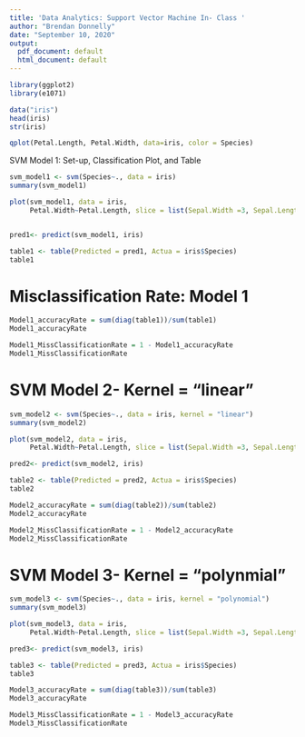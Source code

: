 ---
title: 'Data Analytics: Support Vector Machine In- Class '
author: "Brendan Donnelly"
date: "September 10, 2020"
output:
  pdf_document: default
  html_document: default
---

```{r}
library(ggplot2)
library(e1071)

data("iris")
head(iris)
str(iris)

qplot(Petal.Length, Petal.Width, data=iris, color = Species)
```

SVM Model 1: Set-up, Classification Plot, and Table

```{r sv}
svm_model1 <- svm(Species~., data = iris)
summary(svm_model1)

plot(svm_model1, data = iris, 
     Petal.Width~Petal.Length, slice = list(Sepal.Width =3, Sepal.Length =4))


pred1<- predict(svm_model1, iris)

table1 <- table(Predicted = pred1, Actua = iris$Species)
table1
```

# Misclassification Rate: Model 1
```{r rate}
Model1_accuracyRate = sum(diag(table1))/sum(table1)
Model1_accuracyRate

Model1_MissClassificationRate = 1 - Model1_accuracyRate
Model1_MissClassificationRate
```

# SVM Model 2- Kernel = "linear"
```{r svm2}
svm_model2 <- svm(Species~., data = iris, kernel = "linear")
summary(svm_model2)

plot(svm_model2, data = iris, 
     Petal.Width~Petal.Length, slice = list(Sepal.Width =3, Sepal.Length =4))

pred2<- predict(svm_model2, iris)

table2 <- table(Predicted = pred2, Actua = iris$Species)
table2
```



```{r rate2}
Model2_accuracyRate = sum(diag(table2))/sum(table2)
Model2_accuracyRate

Model2_MissClassificationRate = 1 - Model2_accuracyRate
Model2_MissClassificationRate
```



# SVM Model 3- Kernel = "polynmial"
```{r svm3}
svm_model3 <- svm(Species~., data = iris, kernel = "polynomial")
summary(svm_model3)

plot(svm_model3, data = iris, 
     Petal.Width~Petal.Length, slice = list(Sepal.Width =3, Sepal.Length =4))

pred3<- predict(svm_model3, iris)

table3 <- table(Predicted = pred3, Actua = iris$Species)
table3
```


```{r rate2}
Model3_accuracyRate = sum(diag(table3))/sum(table3)
Model3_accuracyRate

Model3_MissClassificationRate = 1 - Model3_accuracyRate
Model3_MissClassificationRate
```
